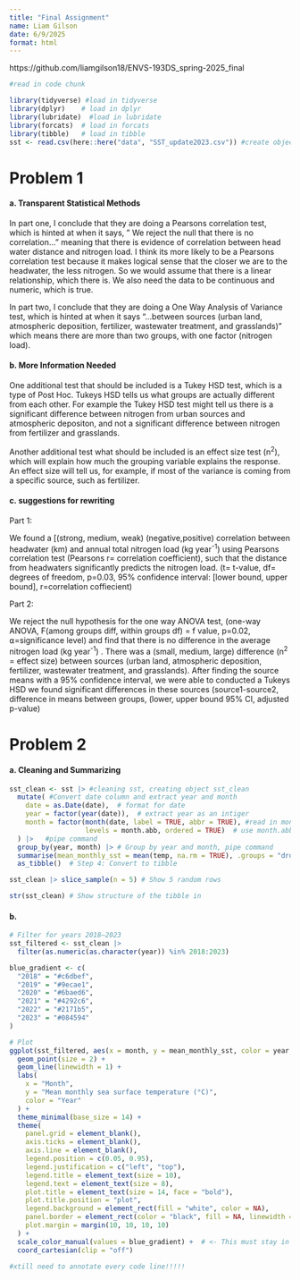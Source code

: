 ```yaml
---
title: "Final Assignment"
name: Liam Gilson
date: 6/9/2025
format: html
---
```


https://github.com/liamgilson18/ENVS-193DS_spring-2025_final

```r
#read in code chunk

library(tidyverse) #load in tidyverse
library(dplyr)    # load in dplyr
library(lubridate)  #load in lubridate
library(forcats)  # load in forcats
library(tibble)   # load in tibble
sst <- read.csv(here::here("data", "SST_update2023.csv")) #create object sst from data downloaded
```

# Problem 1

#### a. Transparent Statistical Methods

In part one, I conclude that they are doing a Pearsons correlation test, which is hinted at when it says, " We reject the null that there is no correlation..." meaning that there is evidence of correlation between head water distance and nitrogen load. I think its more likely to be a Pearsons correlation test because it makes logical sense that the closer we are to the headwater, the less nitrogen. So we would assume that there is a linear relationship, which there is. We also need the data to be continuous and numeric, which is true.

In part two, I conclude that they are doing a One Way Analysis of Variance test, which is hinted at when it says "...between sources (urban land, atmospheric deposition, fertilizer, wastewater treatment, and grasslands)" which means there are more than two groups, with one factor (nitrogen load).

#### b. More Information Needed

One additional test that should be included is a Tukey HSD test, which is a type of Post Hoc. Tukeys HSD tells us what groups are actually different from each other. For example the Tukey HSD test might tell us there is a significant difference between nitrogen from urban sources and atmospheric depositon, and not a significant difference between nitrogen from fertilizer and grasslands.

Another additional test what should be included is an effect size test (n^2^), which will explain how much the grouping variable explains the response. An effect size will tell us, for example, if most of the variance is coming from a specific source, such as fertilizer.

#### c. suggestions for rewriting

Part 1:

We found a \[(strong, medium, weak) (negative,positive) correlation between headwater (km) and annual total nitrogen load (kg year^-1^) using Pearsons correlation test (Pearsons r= correlation coefficient), such that the distance from headwaters significantly predicts the nitrogen load. (t= t-value, df= degrees of freedom, p=0.03, 95% confidence interval: \[lower bound, upper bound\], r=correlation coffiecient)

Part 2:

We reject the null hypothesis for the one way ANOVA test, (one-way ANOVA, F(among groups diff, within groups df) = f value, p=0.02, ⍺=significance level) and find that there is no difference in the average nitrogen load (kg year^-1^) . There was a (small, medium, large) difference (n^2^ = effect size) between sources (urban land, atmospheric deposition, fertilizer, wastewater treatment, and grasslands). After finding the source means with a 95% confidence interval, we were able to conducted a Tukeys HSD we found significant differences in these sources (source1-source2, difference in means between groups, (lower, upper bound 95% CI, adjusted p-value)

# Problem 2

#### a. Cleaning and Summarizing

```r

sst_clean <- sst |> #cleaning sst, creating object sst_clean
  mutate( #Convert date column and extract year and month
    date = as.Date(date),  # format for date
    year = factor(year(date)),  # extract year as an intiger
    month = factor(month(date, label = TRUE, abbr = TRUE), #read in month as "feb" or "Dec"
                   levels = month.abb, ordered = TRUE)  # use month.abb
  ) |>   #pipe command
  group_by(year, month) |> # Group by year and month, pipe command
  summarise(mean_monthly_sst = mean(temp, na.rm = TRUE), .groups = "drop") |> #clalculate mean temp and drop groups after. pipe command
  as_tibble()  # Step 4: Convert to tibble 

sst_clean |> slice_sample(n = 5) # Show 5 random rows

str(sst_clean) # Show structure of the tibble in
```

#### b.  

```r

# Filter for years 2018–2023
sst_filtered <- sst_clean |> 
  filter(as.numeric(as.character(year)) %in% 2018:2023)

blue_gradient <- c(
  "2018" = "#c6dbef",
  "2019" = "#9ecae1",
  "2020" = "#6baed6",
  "2021" = "#4292c6",
  "2022" = "#2171b5",
  "2023" = "#084594"
)

# Plot
ggplot(sst_filtered, aes(x = month, y = mean_monthly_sst, color = year, group = year)) +
  geom_point(size = 2) +
  geom_line(linewidth = 1) +
  labs(
    x = "Month",
    y = "Mean monthly sea surface temperature (°C)",
    color = "Year"
  ) +
  theme_minimal(base_size = 14) +
  theme(
    panel.grid = element_blank(),
    axis.ticks = element_blank(),
    axis.line = element_blank(),
    legend.position = c(0.05, 0.95),
    legend.justification = c("left", "top"),
    legend.title = element_text(size = 10),
    legend.text = element_text(size = 8),
    plot.title = element_text(size = 14, face = "bold"),
    plot.title.position = "plot",
    legend.background = element_rect(fill = "white", color = NA),
    panel.border = element_rect(color = "black", fill = NA, linewidth = 0.5),
    plot.margin = margin(10, 10, 10, 10)
  ) +
  scale_color_manual(values = blue_gradient) +  # <- This must stay in the chain
  coord_cartesian(clip = "off")
 
#xtill need to annotate every code line!!!!!
```
